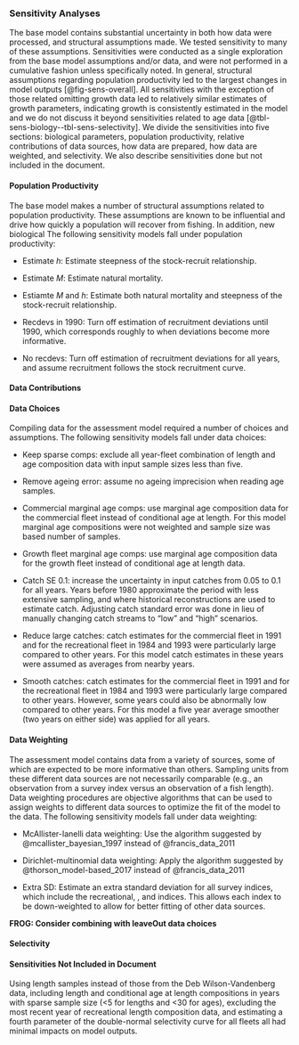 ### Sensitivity Analyses {#sec-assmt-sens}

<!-- Sensitivity to assumptions about model structure, i.e., model specification uncertainty.  -->

<!-- Sensitivity to data set choice (e.g., using emphasis factors to selectively remove data sources) and weighting schemes (e.g., MacAllister & Ianelli weighting versus Francis weighting vs. Dirichlet weighting for compositional data), which may also include a consideration of recent patterns in recruitment.  -->

The base model contains substantial uncertainty in both how data were processed, and structural assumptions made. We tested sensitivity to many of these assumptions. Sensitivities were conducted as a single exploration from the base model assumptions and/or data, and were not performed in a cumulative fashion unless specifically noted. In general, structural assumptions regarding population productivity led to the largest changes in model outputs [@fig-sens-overall]. All sensitivities with the exception of those related omitting growth data led to relatively similar estimates of growth parameters, indicating growth is consistently estimated in the model and we do not discuss it beyond sensitivities related to age data [@tbl-sens-biology--tbl-sens-selectivity]. We divide the sensitivities into five sections: biological parameters, population productivity, relative contributions of data sources, how data are prepared, how data are weighted, and selectivity. We also describe sensitivities done but not included in the document. 

#### Population Productivity

The base model makes a number of structural assumptions related to population productivity. These assumptions are known to be influential and drive how quickly a population will recover from fishing. In addition, new biological The following sensitivity models fall under population productivity:

-   Estimate $h$: Estimate steepness of the stock-recruit relationship.

-   Estimate $M$: Estimate natural mortality.

-   Estiamte $M$ and $h$: Estimate both natural mortality and steepness of the stock-recruit relationship.

-   Recdevs in 1990: Turn off estimation of recruitment deviations until 1990, which corresponds roughly to when deviations become more informative. 

-   No recdevs: Turn off estimation of recruitment deviations for all years, and assume recruitment follows the stock recruitment curve. 

#### Data Contributions



#### Data Choices

Compiling data for the assessment model required a number of choices and assumptions. The following sensitivity models fall under data choices:

-   Keep sparse comps: exclude all year-fleet combination of length and age composition data with input sample sizes less than five.

-   Remove ageing error: assume no ageing imprecision when reading age samples.

-   Commercial marginal age comps: use marginal age composition data for the commercial fleet instead of conditional age at length. For this model marginal age compositions were not weighted and sample size was based number of samples. 

-   Growth fleet marginal age comps: use marginal age composition data for the growth fleet instead of conditional age at length data.

-   Catch SE 0.1: increase the uncertainty in input catches from 0.05 to 0.1 for all years. Years before 1980 approximate the period with less extensive sampling, and where historical reconstructions are used to estimate catch. Adjusting catch standard error was done in lieu of manually changing catch streams to "low" and "high" scenarios.

-   Reduce large catches: catch estimates for the commercial fleet in 1991 and for the recreational fleet in 1984 and 1993 were particularly large compared to other years. For this model catch estimates in these years were assumed as averages from nearby years. 

-   Smooth catches: catch estimates for the commercial fleet in 1991 and for the recreational fleet in 1984 and 1993 were particularly large compared to other years. However, some years could also be abnormally low compared to other years. For this model a five year average smoother (two years on either side) was applied for all years.  

#### Data Weighting

The assessment model contains data from a variety of sources, some of which are expected to be more informative than others. Sampling units from these different data sources are not necessarily comparable (e.g., an observation from a survey index versus an observation of a fish length). Data weighting procedures are objective algorithms that can be used to assign weights to different data sources to optimize the fit of the model to the data. The following sensitivity models fall under data weighting:

-   McAllister-Ianelli data weighting: Use the algorithm suggested by @mcallister_bayesian_1997 instead of @francis_data_2011

-   Dirichlet-multinomial data weighting: Apply the algorithm suggested by @thorson_model-based_2017 instead of @francis_data_2011

-   Extra SD: Estimate an extra standard deviation for all survey indices, which include the recreational, \gls{s-ccfrp}, and \gls{rov} indices. This allows each index to be down-weighted to allow for better fitting of other data sources.

**FROG: Consider combining with leaveOut data choices**

#### Selectivity 

#### Sensitivities Not Included in Document

Using \gls{mrfss} length samples instead of those from the Deb Wilson-Vandenberg data, including length and conditional age at length compositions in years with sparse sample size (<5 for lengths and <30 for ages), excluding the most recent year of recreational length composition data, and estimating a fourth parameter of the double-normal selectivity curve for all fleets all had minimal impacts on model outputs.
